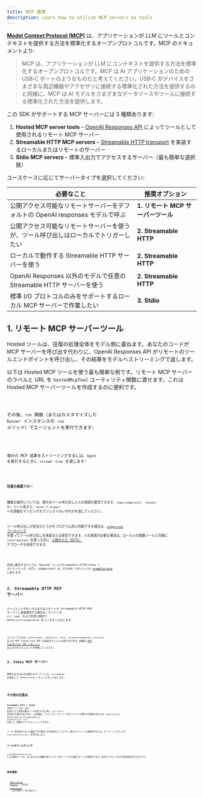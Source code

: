 ```yaml
---
title: MCP 連携
description: Learn how to utilize MCP servers as tools
---
```



[**Model Context Protocol (MCP)**](https://modelcontextprotocol.io) は、アプリケーションが LLM にツールとコンテキストを提供する方法を標準化するオープンプロトコルです。MCP のドキュメントより:

> MCP は、アプリケーションが LLM にコンテキストを提供する方法を標準化するオープンプロトコルです。MCP は AI アプリケーションのための USB‑C ポートのようなものだと考えてください。USB‑C がデバイスをさまざまな周辺機器やアクセサリに接続する標準化された方法を提供するのと同様に、MCP は AI モデルをさまざまなデータソースやツールに接続する標準化された方法を提供します。

この SDK がサポートする MCP サーバーには 3 種類あります:

1. **Hosted MCP server tools** – [OpenAI Responses API](https://platform.openai.com/docs/guides/tools-remote-mcp) によってツールとして使用されるリモート MCP サーバー
2. **Streamable HTTP MCP servers** – [Streamable HTTP transport](https://modelcontextprotocol.io/docs/concepts/transports#streamable-http) を実装するローカルまたはリモートのサーバー
3. **Stdio MCP servers** – 標準入出力でアクセスするサーバー（最も簡単な選択肢）

ユースケースに応じてサーバータイプを選択してください:

| 必要なこと                                                                           | 推奨オプション                     |
| ------------------------------------------------------------------------------------ | ---------------------------------- |
| 公開アクセス可能なリモートサーバーをデフォルトの OpenAI responses モデルで呼ぶ       | **1. リモート MCP サーバーツール** |
| 公開アクセス可能なリモートサーバーを使うが、ツール呼び出しはローカルでトリガーしたい | **2. Streamable HTTP**             |
| ローカルで動作する Streamable HTTP サーバーを使う                                    | **2. Streamable HTTP**             |
| OpenAI Responses 以外のモデルで任意の Streamable HTTP サーバーを使う                 | **2. Streamable HTTP**             |
| 標準 I/O プロトコルのみをサポートするローカル MCP サーバーで作業したい               | **3. Stdio**                       |

## 1. リモート MCP サーバーツール

Hosted ツールは、往復の処理全体をモデル側に委ねます。あなたのコードが MCP サーバーを呼び出す代わりに、OpenAI Responses API がリモートのツールエンドポイントを呼び出し、その結果をモデルへストリーミングで返します。

以下は Hosted MCP ツールを使う最も簡単な例です。リモート MCP サーバーのラベルと URL を `hostedMcpTool` ユーティリティ関数に渡せます。これは Hosted MCP サーバーツールを作成するのに便利です。

<Code lang="typescript" code={hostedAgentExample} title="hostedAgent.ts" />

その後、`run` 関数（またはカスタマイズした `Runner` インスタンスの `run` メソッド）でエージェントを実行できます:

<Code
  lang="typescript"
  code={hostedExample}
  title="リモート MCP サーバーツールで実行"
/>

増分の MCP 結果をストリーミングするには、`Agent` を実行するときに `stream: true` を渡します:

<Code
  lang="typescript"
  code={hostedStreamExample}
  title="リモート MCP サーバーツールで実行（ストリーミング）"
/>

#### 任意の承認フロー

機微な操作については、個々のツール呼び出しに人の承認を要求できます。`requireApproval: 'always'` か、ツール名から `'never'`/`'always'` への詳細なマッピングオブジェクトのいずれかを渡してください。

ツール呼び出しが安全かどうかをプログラム的に判断できる場合は、[`onApproval` コールバック](https://github.com/openai/openai-agents-js/blob/main/examples/mcp/hosted-mcp-on-approval.ts) を使ってツール呼び出しを承認または拒否できます。人の承認が必要な場合は、ローカルの関数ツールと同様に `interruptions` を使った同じ [人間の介入（HITL）](/openai-agents-js/ja/guides/human-in-the-loop/) アプローチを利用できます。

<Code
  lang="typescript"
  code={hostedHITLExample}
  title="Human in the loop（人間の介入）でリモート MCP サーバーツールを利用"
/>

完全に動作するサンプル（Hosted ツール/Streamable HTTP/stdio + ストリーミング、HITL、onApproval）は、GitHub リポジトリの [examples/mcp](https://github.com/openai/openai-agents-js/tree/main/examples/mcp) にあります。

## 2. Streamable HTTP MCP サーバー

エージェントがローカルまたはリモートの Streamable HTTP MCP サーバーと直接通信する場合は、サーバーの `url`、`name`、および任意の設定で `MCPServerStreamableHttp` をインスタンス化します:

<Code
  lang="typescript"
  code={streamableHttpExample}
  title="Streamable HTTP MCP サーバーで実行"
/>

コンストラクタは、`authProvider`、`requestInit`、`fetch`、`reconnectionOptions`、`sessionId` などの MCP TypeScript‑SDK の追加オプションも受け付けます。詳細は [MCP TypeScript SDK リポジトリ](https://github.com/modelcontextprotocol/typescript-sdk) およびそのドキュメントを参照してください。

## 3. Stdio MCP サーバー

標準入出力のみを公開するサーバーには、`fullCommand` を指定して `MCPServerStdio` をインスタンス化します:

<Code lang="typescript" code={stdioExample} title="Stdio MCP サーバーで実行" />

## その他の注意点

**Streamable HTTP** と **Stdio** の各サーバーでは、`Agent` の実行ごとに使用可能なツールを見つけるために `list_tools()` が呼ばれる場合があります。この往復は、とくにリモートサーバーではレイテンシを増やす可能性があるため、`MCPServerStdio` または `MCPServerStreamableHttp` に `cacheToolsList: true` を渡して、結果をメモリにキャッシュできます。

ツール一覧が変わらないと確信できる場合にのみ有効化してください。後からキャッシュを無効化するには、サーバーインスタンスで `invalidateToolsCache()` を呼び出します。

### ツールのフィルタリング

`createMCPToolStaticFilter` による静的フィルタ、またはカスタム関数を渡すことで、各サーバーから公開するツールを制限できます。両方のアプローチを示す統合例は次のとおりです:

<Code
  lang="typescript"
  code={toolFilterExample}
  title="ツールのフィルタリング"
/>

## 参考資料

- [Model Context Protocol](https://modelcontextprotocol.io/) – 公式仕様
- [examples/mcp](https://github.com/openai/openai-agents-js/tree/main/examples/mcp) – 上記で参照した
  実行可能なデモ
